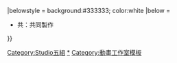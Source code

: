 {{Navbox
|name = Studio五組
|title = [[Studio五組|<span style="color:white">Studio五組</span>]]
|titlestyle = background:#333333; color:white
|groupstyle = background:#333333; color:white
|bodyclass = hlist hlist-hyphen
|group1 = 電視動畫
|list1 = {{Navbox|child
|group1 = 2010年代
|list1 = 
* [[A頻道]]
* [[咲-Saki-|-{zh-cn:天才麻将少女;zh-tw:天才麻將少女;zh-hk:咲-Saki-}-]]系列（自第2作起）
* [[其中1個是妹妹！|-{zh-hant:其中1個是妹妹！;zh-hans:其中一个是妹妹;}-]]
* [[織田信奈的野望]]<sup>共</sup>
* [[斷裁分離的罪惡之剪]]
* [[黃金拼圖]]系列
* [[愛絲卡&羅吉的鍊金工房～黃昏天空之鍊金術士～|愛絲卡&羅吉的鍊金工房 ～黃昏天空之鍊金術士～]]
* [[結城友奈是勇者]]系列
* [[槍與面具]]
* [[紅殼的潘朵拉]]<sup>共</sup>
* [[清戀]]<sup>共</sup>
* [[徒然喜歡你]]
* [[愛吃拉麵的小泉同學]]<sup>共</sup>
* [[刀使之巫女]]
* [[隔壁的吸血鬼美眉]]<sup>共</sup>
* [[Endro～！]]
|group2 = 2020年代
|groupstyle = background:#333333; color:white
|list2 = 
* [[成群結伴！西頓學園]]
* [[前說！]]<sup>共</sup>
* [[終末的後宮]]<sup>共</sup>
* [[神渣☆偶像]]
}}
|group2 = 電影動畫
|list2 = 
* {{link-ja|LAIDBACKERS|LAIDBACKERS-レイドバッカーズ-}}
|group3 = OVA
|list3 = 
* [[聲優初體驗！|聲優初體驗！The ANIMATION]]
* [[A頻道|A頻道+smile]]
* [[其中1個是妹妹！|OVA-{zh-hant:中1個是妹妹！;zh-hans:中一个是妹妹;}-]]
* [[咲-Saki-|-{zh-cn:天才麻将少女日和;zh-tw:天才麻將少女日和;zh-hk:咲日和}-]]
* [[黃金拼圖|黃金拼圖 Pretty Days]]
|group4 = 相關項目
|list4 = 
* [[GONZO]]
* {{#ifexist:AXsiZ|[[AXsiZ]]（主要擔當共同製作、原Studio五組第2工作室）|AXsiZ}}
|belowstyle = background:#333333; color:white
|below = 
* 共：共同製作
}}<includeonly>
[[Category:Studio五組]]
</includeonly><noinclude>
{{DEFAULTSORT:Studio Gokumi}}
[[Category:Studio五組|*]]
[[Category:動畫工作室模板]]
</noinclude>